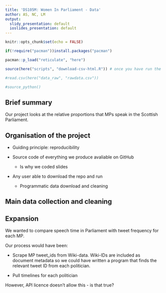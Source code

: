 ```yaml
---
title: 'DS105M: Women In Parliament - Data'
author: AS, NC, LM
output:
  slidy_presentation: default
  ioslides_presentation: default
---
```


```r
knitr::opts_chunk$set(echo = FALSE)
```

```r
if(!require("pacman"))install.packages("pacman")

pacman::p_load("reticulate", "here")
```


```r
source(here("scripts", "download-csv-html.R")) # once you have run the script once, you can comment out this line by typing "#" in front of it. Doing this will mean the data loads directly from your local data_raw folder rather than downloading every time. 

#read.csv(here("data_raw", "rawdata.csv"))

#source_python()
```


## Brief summary 

Our project looks at the relative proportions that MPs speak in the Scottish Parliament. 

## Organisation of the project

* Guiding principle: reproducibility 

* Source code of everything we produce avaliable on GitHub 
  * Is why we coded slides 
  
* Any user able to download the repo and run
  * Programmatic data download and cleaning 


## Main data collection and cleaning 

## Expansion 

We wanted to compare speech time in Parliament with tweet frequency for each MP. 

Our process would have been: 

* Scrape MP tweet_ids from Wiki-data. Wiki-IDs are included as document metadata so we could have written a program that finds the relevant tweet ID from each politician. 

* Pull timelines for each politician 

However, API licence doesn't allow this - is that true?







